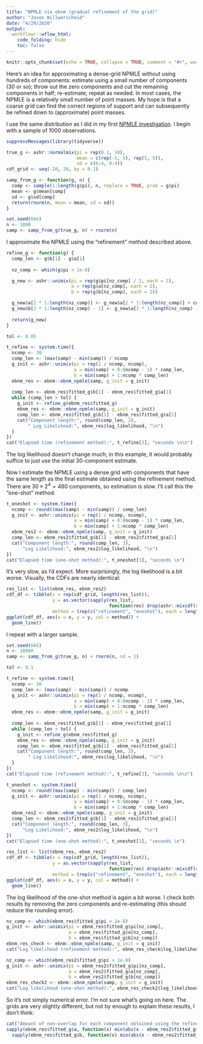 ```yaml
---
title: "NPMLE via ebnm (gradual refinement of the grid)"
author: "Jason Willwerscheid"
date: "4/29/2020"
output:
  workflowr::wflow_html:
    code_folding: hide
    toc: false
---
```


```r
knitr::opts_chunk$set(echo = TRUE, collapse = TRUE, comment = "#>", warning = TRUE)
```

Here's an idea for approximating a dense-grid NPMLE without using hundreds of components: estimate using a small number of components (30 or so); throw out the zero components and cut the remaining components in half; re-estimate; repeat as needed. In most cases, the NPMLE is a relatively small number of point masses. My hope is that a coarse grid can find the correct regions of support and can subsequently be refined down to (approximate) point masses.

I use the same distribution as I did in my first [NPMLE investigation](ebnm_npmle.Rmd). I begin with a sample of 1000 observations.

```r
suppressMessages(library(tidyverse))

true_g <- ashr::normalmix(pi = rep(0.1, 10),
                          mean = c(rep(-5, 5), rep(5, 5)),
                          sd = c(0:4, 0:4))
cdf_grid <- seq(-20, 20, by = 0.1)

samp_from_g <- function(g, n) {
  comp <- sample(1:length(g$pi), n, replace = TRUE, prob = g$pi)
  mean <- g$mean[comp]
  sd <- g$sd[comp]
  return(rnorm(n, mean = mean, sd = sd))
}

set.seed(666)
n <- 1000
samp <- samp_from_g(true_g, n) + rnorm(n)
```

I approximate the NPMLE using the "refinement" method described above.

```r
refine_g <- function(g) {
  comp_len <- g$b[1] - g$a[1]
  
  nz_comp <- which(g$pi > 1e-8)

  g_new <- ashr::unimix(pi = rep(g$pi[nz_comp] / 2, each = 2),
                        a = rep(g$a[nz_comp], each = 2),
                        b = rep(g$b[nz_comp], each = 2))

  g_new$a[2 * 1:length(nz_comp)] <- g_new$a[2 * 1:length(nz_comp)] + comp_len / 2
  g_new$b[2 * 1:length(nz_comp) - 1] <- g_new$a[2 * 1:length(nz_comp) - 1] + comp_len / 2
  
  return(g_new)
}

tol <- 0.05

t_refine <- system.time({
  ncomp <- 30
  comp_len <- (max(samp) - min(samp)) / ncomp
  g_init <- ashr::unimix(pi = rep(1 / ncomp, ncomp),
                         a = min(samp) + 0:(ncomp - 1) * comp_len,
                         b = min(samp) + 1:ncomp * comp_len)
  ebnm_res <- ebnm::ebnm_npmle(samp, g_init = g_init)
  
  comp_len <- ebnm_res$fitted_g$b[1] - ebnm_res$fitted_g$a[1]
  while (comp_len > tol) {
    g_init <- refine_g(ebnm_res$fitted_g)
    ebnm_res <- ebnm::ebnm_npmle(samp, g_init = g_init)
    comp_len <- ebnm_res$fitted_g$b[1] - ebnm_res$fitted_g$a[1]
    cat("Component length:", round(comp_len, 3), 
        " Log Likelihood:", ebnm_res$log_likelihood, "\n")
  }
})
cat("Elapsed time (refinement method):", t_refine[3], "seconds \n\n")
```

The log likelihood doesn't change much; in this example, it would probably suffice to just use the initial 30-component estimate. 

Now I estimate the NPMLE using a dense grid with components that have the same length as the final estimate obtained using the refinement method. There are $30 \times 2^4 = 480$ components, so estimation is slow. I'll call this the "one-shot" method.

```r
t_oneshot <- system.time({
  ncomp <- round((max(samp) - min(samp)) / comp_len)
  g_init <- ashr::unimix(pi = rep(1 / ncomp, ncomp),
                         a = min(samp) + 0:(ncomp - 1) * comp_len,
                         b = min(samp) + 1:ncomp * comp_len)
  ebnm_res2 <- ebnm::ebnm_npmle(samp, g_init = g_init)
  comp_len <- ebnm_res2$fitted_g$b[1] - ebnm_res2$fitted_g$a[1]
  cat("Component length:", round(comp_len, 3), 
      "Log Likelihood:", ebnm_res2$log_likelihood, "\n")
})
cat("Elapsed time (one-shot method):", t_oneshot[3], "seconds \n")
```

It's very slow, as I'd expect. More surprisingly, the log likelihood is a bit worse. Visually, the CDFs are nearly identical:

```r
res_list <- list(ebnm_res, ebnm_res2)
cdf_df <- tibble(x = rep(cdf_grid, length(res_list)), 
                 y = as.vector(sapply(res_list, 
                                      function(res) drop(ashr::mixcdf(res$fitted_g, cdf_grid)))),
                 method = (rep(c("refinement", "oneshot"), each = length(cdf_grid))))
ggplot(cdf_df, aes(x = x, y = y, col = method)) + 
  geom_line()
```

I repeat with a larger sample.

```r
set.seed(666)
n <- 10000
samp <- samp_from_g(true_g, n) + rnorm(n, sd = 1)

tol <- 0.1

t_refine <- system.time({
  ncomp <- 30
  comp_len <- (max(samp) - min(samp)) / ncomp
  g_init <- ashr::unimix(pi = rep(1 / ncomp, ncomp),
                         a = min(samp) + 0:(ncomp - 1) * comp_len,
                         b = min(samp) + 1:ncomp * comp_len)
  ebnm_res <- ebnm::ebnm_npmle(samp, g_init = g_init)
  
  comp_len <- ebnm_res$fitted_g$b[1] - ebnm_res$fitted_g$a[1]
  while (comp_len > tol) {
    g_init <- refine_g(ebnm_res$fitted_g)
    ebnm_res <- ebnm::ebnm_npmle(samp, g_init = g_init)
    comp_len <- ebnm_res$fitted_g$b[1] - ebnm_res$fitted_g$a[1]
    cat("Component length:", round(comp_len, 3), 
        " Log Likelihood:", ebnm_res$log_likelihood, "\n")
  }
})
cat("Elapsed time (refinement method):", t_refine[3], "seconds \n\n")

t_oneshot <- system.time({
  ncomp <- round((max(samp) - min(samp)) / comp_len)
  g_init <- ashr::unimix(pi = rep(1 / ncomp, ncomp),
                         a = min(samp) + 0:(ncomp - 1) * comp_len,
                         b = min(samp) + 1:ncomp * comp_len)
  ebnm_res2 <- ebnm::ebnm_npmle(samp, g_init = g_init)
  comp_len <- ebnm_res2$fitted_g$b[1] - ebnm_res2$fitted_g$a[1]
  cat("Component length:", round(comp_len, 3), 
      "Log Likelihood:", ebnm_res2$log_likelihood, "\n")
})
cat("Elapsed time (one-shot method):", t_oneshot[3], "seconds \n")

res_list <- list(ebnm_res, ebnm_res2)
cdf_df <- tibble(x = rep(cdf_grid, length(res_list)), 
                 y = as.vector(sapply(res_list, 
                                      function(res) drop(ashr::mixcdf(res$fitted_g, cdf_grid)))),
                 method = (rep(c("refinement", "oneshot"), each = length(cdf_grid))))
ggplot(cdf_df, aes(x = x, y = y, col = method)) + 
  geom_line()
```
The log likelihood of the one-shot method is again a bit worse. I check both results by removing the zero components and re-estimating (this should reduce the rounding error).

```r
nz_comp <- which(ebnm_res$fitted_g$pi > 1e-8)
g_init <- ashr::unimix(pi = ebnm_res$fitted_g$pi[nz_comp],
                       a = ebnm_res$fitted_g$a[nz_comp],
                       b = ebnm_res$fitted_g$b[nz_comp])
ebnm_res_check <- ebnm::ebnm_npmle(samp, g_init = g_init)
cat("Log likelihood (refinement method):", ebnm_res_check$log_likelihood, "\n")

nz_comp <- which(ebnm_res2$fitted_g$pi > 1e-8)
g_init <- ashr::unimix(pi = ebnm_res2$fitted_g$pi[nz_comp],
                       a = ebnm_res2$fitted_g$a[nz_comp],
                       b = ebnm_res2$fitted_g$b[nz_comp])
ebnm_res_check2 <- ebnm::ebnm_npmle(samp, g_init = g_init)
cat("Log likelihood (one-shot method):", ebnm_res_check2$log_likelihood, "\n")
```

So it's not simply numerical error. I'm not sure what's going on here. The grids are very slightly different, but not by enough to explain these results, I don't think:

```r
cat("Amount of non-overlap for each component obtained using the refinement method:\n")
sapply(ebnm_res$fitted_g$a, function(x) min(abs(x - ebnm_res2$fitted_g$a))) +
  sapply(ebnm_res$fitted_g$b, function(x) min(abs(x - ebnm_res2$fitted_g$b)))
```
